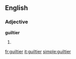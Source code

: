 ==English==

===Adjective===
'''guiltier'''

# {{comparative of|[[guilty]]}}

[[fr:guiltier]]
[[it:guiltier]]
[[simple:guiltier]]
